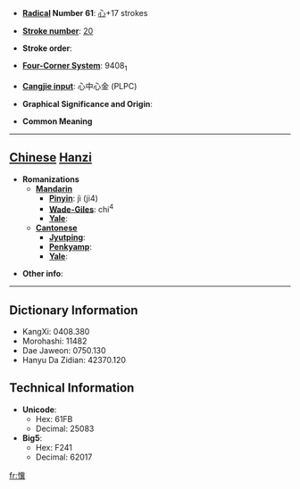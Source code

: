 * '''[[Wiktionary:Chinese radical index| Radical]] Number 61''': [[Wiktionary:Chinese radical index 心|心]]+17 strokes

* '''[[Wiktionary:Chinese total strokes index|Stroke number]]''': [[Wiktionary:Chinese total strokes index 20|20]]

* '''Stroke order''': 

* '''[[Wiktionary:Chinese four corner index|Four-Corner System]]''': 9408<sub>1</sub>

* '''[[Wiktionary:Chinese Cangjie index|Cangjie input]]''': 心中心金 (PLPC)

* '''Graphical Significance and Origin''': 

* '''Common Meaning'''

----

== [[Chinese]] [[Hanzi]] ==

* '''Romanizations'''
** '''[[Mandarin]]'''
*** '''[[Pinyin]]''': jì (ji4)
*** '''[[Wade-Giles]]''': chi<sup>4</sup>
*** '''[[Yale]]''': 
** '''[[Cantonese]]'''
*** '''[[Jyutping]]''':
*** '''[[Penkyamp]]''': 
*** '''[[Yale]]''': 

* '''Other info''': 

----

== Dictionary Information ==

* KangXi: 0408.380
* Morohashi: 11482
* Dae Jaweon: 0750.130
* Hanyu Da Zidian: 42370.120

== Technical Information ==

* '''Unicode''':
** Hex: 61FB
** Decimal: 25083
* '''Big5''':
** Hex: F241
** Decimal: 62017

[[fr:懻]]